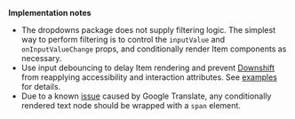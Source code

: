 <!-- markdownlint-disable no-emphasis-as-heading -->

**Implementation notes**

<!-- markdownlint-enable no-emphasis-as-heading -->

- The dropdowns package does not supply filtering logic. The simplest way to perform filtering is to control
  the `inputValue` and `onInputValueChange` props, and conditionally render Item components as necessary.
- Use input debouncing to delay Item rendering and prevent [Downshift](https://www.downshift-js.com/)
  from reapplying accessibility and interaction attributes. See [examples](#how-to-use-it) for details.
- Due to a known [issue](https://github.com/facebook/react/issues/11538#issuecomment-390386520) caused
  by Google Translate, any conditionally rendered text node should be wrapped with a `span` element.
